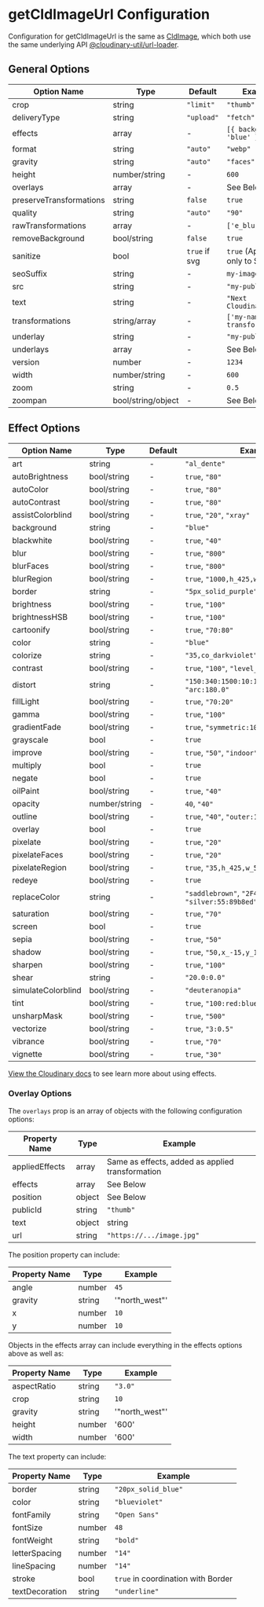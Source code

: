 

<Head>
  <title>getCldImageUrl Configuration - Next Cloudinary</title>
  <meta name="og:title" content="getCldImageUrl Configuration - Next Cloudinary" />
  <meta name="og:url" content={`https://next-cloudinary.spacejelly.dev/helpers/getcldimageurl/configuration`} />
</Head>

<OgImage
  title="getCldImageUrl Configuration"
  twitterTitle="getCldImageUrl Configuration"
/>

# getCldImageUrl Configuration

Configuration for getCldImageUrl is the same as [CldImage](/components/cldimage/configuration), which both use the same underlying API [@cloudinary-util/url-loader](https://github.com/colbyfayock/cloudinary-util/tree/main/packages/url-loader).

## General Options

| Option Name        | Type               | Default    | Example                      |
|--------------------|--------------------|------------|------------------------------|
| crop               | string             | `"limit"`  | `"thumb"`                    |
| deliveryType       | string             | `"upload"` | `"fetch"`                    |
| effects            | array              | -          | `[{ background: 'blue' }]`   |
| format             | string             | `"auto"`   | `"webp"`                     |
| gravity            | string             | `"auto"`   | `"faces"`                    |
| height             | number/string      | -          | `600`                        |
| overlays           | array              | -          | See Below                    |
| preserveTransformations | string        | `false`    | `true`                       |
| quality            | string             | `"auto"`   | `"90"`                       |
| rawTransformations | array              | -          | `['e_blur:2000']`            |
| removeBackground   | bool/string        | `false`    | `true`                       |
| sanitize           | bool               | `true` if svg | `true` (Applies only to SVG) |
| seoSuffix          | string             | -          | `my-image-content`           |
| src                | string             | -          | `"my-public-id"`             |
| text               | string             | -          | `"Next Cloudinary"`          |
| transformations    | string/array       | -          | `['my-named-transformation']`|
| underlay           | string             | -          | `"my-public-id"`             |
| underlays          | array              | -          | See Below                    |
| version            | number             | -          | `1234`                       |
| width              | number/string      | -          | `600`                        |
| zoom               | string             | -          | `0.5`                        |
| zoompan            | bool/string/object | -          | See Below                    |


## Effect Options

| Option Name        | Type        | Default | Example                                              |
| ------------------ | ----------- | ------- | ---------------------------------------------------- |
| art                | string      | -       |`"al_dente"`                                         |
| autoBrightness     | bool/string | -       |`true`, `"80"`                                       |
| autoColor          | bool/string | -       |`true`, `"80"`                                       |
| autoContrast       | bool/string | -       |`true`, `"80"`                                       |
| assistColorblind   | bool/string | -       |`true`, `"20"`, `"xray"`                             |
| background         | string      | -       |`"blue"`                                             |
| blackwhite         | bool/string | -       |`true`, `"40"`                                       |
| blur               | bool/string | -       |`true`, `"800"`                                      |
| blurFaces          | bool/string | -       |`true`, `"800"`                                      |
| blurRegion         | bool/string | -       |`true`, `"1000,h_425,w_550,x_600,y_400"`             |
| border             | string      | -       |`"5px_solid_purple"`                                 |
| brightness         | bool/string | -       |`true`, `"100"`                                      |
| brightnessHSB      | bool/string | -       |`true`, `"100"`                                      |
| cartoonify         | bool/string | -       |`true`, `"70:80"`                                    |
| color              | string      | -       |`"blue"`                                             |
| colorize           | string      | -       |`"35,co_darkviolet"`                                 |
| contrast           | bool/string | -       |`true`, `"100"`, `"level_-70"`                       |
| distort            | string      | -       |`"150:340:1500:10:1500:1550:50:1000"`, `"arc:180.0"` |
| fillLight          | bool/string | -       |`true`, `"70:20"`                                    |
| gamma              | bool/string | -       |`true`, `"100"`                                      |
| gradientFade       | bool/string | -       |`true`, `"symmetric:10,x_0.2,y_0.4"`                 |
| grayscale          | bool        | -       |`true`                                               |
| improve            | bool/string | -       |`true`, `"50"`, `"indoor"`                           |
| multiply           | bool        | -       |`true`                                               |
| negate             | bool        | -       |`true`                                               |
| oilPaint           | bool/string | -       |`true`, `"40"`                                       |
| opacity            | number/string | -     |`40`, `"40"`                                       |
| outline            | bool/string | -       |`true`, `"40"`, `"outer:15:200"`                     |
| overlay            | bool        | -       |`true`                                               |
| pixelate           | bool/string | -       |`true`, `"20"`                                       |
| pixelateFaces      | bool/string | -       |`true`, `"20"`                                       |
| pixelateRegion     | bool/string | -       |`true`, `"35,h_425,w_550,x_600,y_400"`               |
| redeye             | bool/string | -       |`true`                                               |
| replaceColor       | string      | -       |`"saddlebrown"`, `"2F4F4F:20"`, `"silver:55:89b8ed"` |
| saturation         | bool/string | -       |`true`, `"70"`                                       |
| screen             | bool        | -       |`true`                                               |
| sepia              | bool/string | -       |`true`, `"50"`                                       |
| shadow             | bool/string | -       |`true`, `"50,x_-15,y_15"`                            |
| sharpen            | bool/string | -       |`true`, `"100"`                                      |
| shear              | string      | -       |`"20.0:0.0"`                                         |
| simulateColorblind | bool/string | -       |`"deuteranopia"`                                     |
| tint               | bool/string | -       |`true`, `"100:red:blue:yellow"`                      |
| unsharpMask        | bool/string | -       |`true`, `"500"`                                      |
| vectorize          | bool/string | -       |`true`, `"3:0.5"`                                    |
| vibrance           | bool/string | -       |`true`, `"70"`                                       |
| vignette           | bool/string | -       |`true`, `"30"`                                       |

[View the Cloudinary docs](https://cloudinary.com/documentation/transformation_reference#e_effect) to see learn more about using effects.

### Overlay Options

The `overlays` prop is an array of objects with the following configuration options:

| Property Name    | Type          | Example                              |
|------------------|---------------|--------------------------------------|
| appliedEffects   | array         | Same as effects, added as applied transformation |
| effects          | array         | See Below                            |
| position         | object        | See Below                            |
| publicId         | string        | `"thumb"`                            |
| text             | object|string | `"Next Cloudinary"` or See Below     |
| url              | string        | `"https://.../image.jpg"`            |

The position property can include:

| Property Name | Type   | Example        |
| ------------- | ------ | -------------- |
| angle         | number | `45`           |
| gravity       | string | '"north_west"' |
| x             | number | `10`           |
| y             | number | `10`           |

Objects in the effects array can include everything in the effects options above as well as:

| Property Name | Type   | Example        |
| ------------- | ------ | -------------- |
| aspectRatio   | string | `"3.0"`        |
| crop          | string | `10`           |
| gravity       | string | '"north_west"' |
| height        | number | '600'          |
| width         | number | '600'          |

The text property can include:

| Property Name  | Type   | Example                                    |
| -------------- | ------ | ------------------------------------------ |
| border         | string | `"20px_solid_blue"`                        |
| color          | string | `"blueviolet"`                             |
| fontFamily     | string | `"Open Sans"`                              |
| fontSize       | number | `48`                                       |
| fontWeight     | string | `"bold"`                                   |
| letterSpacing  | number | `"14"`                                     |
| lineSpacing    | number | `"14"`                                     |
| stroke         | bool   | `true` in coordination with Border         |
| textDecoration | string | `"underline"`                              |

